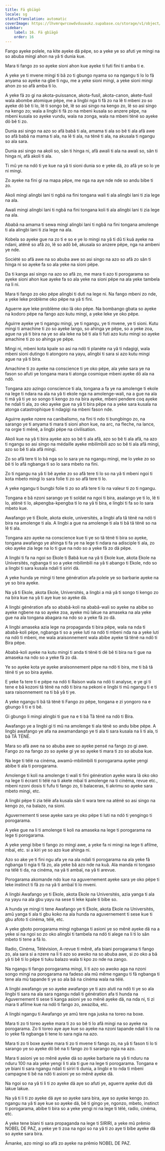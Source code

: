 ```yaml
---
title: Fä gbïägö
locale: sg
statusTranslation: automatic
coverImage: https://lhvmrqwrcowdvduuaukz.supabase.co/storage/v1/object/public/strapi-uploads/small_cover-educacion-fundamental.webp-2d51a7828a2b1309555be27f7e2a61a0.webp
sidebar:
    label: 16. Fä gbïägö
    order: 16
---
```

Fango ayeke polele, na kite ayeke dä pëpe, so a yeke ye so afuti ye mingi na so abuba mingi ahon na yâ ti dunia kue.

Mara ti fango zo so ayeke sioni ahon kue ayeke ti futi fini ti amba ti e.

A yeke ye ti mvene mingi ti bâ zo ti gbungo nyama so na ngangu ti lo lo fâ anyama so ayeke na gbe ti ngu, me a yeke sioni mingi, a yeke sioni mingi ahon zo so afâ amba ti lo.

A yeke fâ zo gi na akota-puissance, akota-fusil, akota-canon, akete-fusil wala abombe atomique pëpe, me a lingbi nga ti fâ zo na lê ti mbeni zo so ayeke dö bê ti lo, lê ti songo bê, lê so asi singo na kengo zo, lê so asi singo na kengo zo; wala a lingbi ti fâ zo na mbeni kusala so anzere pëpe, na mbeni kusala so ayeke vundu, wala na zonga, wala na mbeni tënë so ayeke dö bê ti zo.

Dunia asi singo na azo so afâ babâ ti ala, amama ti ala so bê ti ala afâ awe so afâ babâ na mama ti ala, na lê ti ala, na tënë ti ala, na akusala ti ngangu so ala sara.

Dunia asi singo na akoli so, sân ti hinga ni, afâ awali ti ala na awali so, sân ti hinga ni, afâ akoli ti ala.

Ti mû ye na ndö ti ye kue na yâ ti sioni dunia so e yeke dä, zo afâ ye so lo ye ni mingi.

Zo ayeke na fini gi na mapa pëpe, me nga na aye nde nde so andu bibe ti zo.

Akoli mingi alingbi lani ti ngbâ na fini tongana wali ti ala alingbi lani ti zia lege na ala.

Awali mingi alingbi lani ti ngbâ na fini tongana koli ti ala alingbi lani ti zia lege na ala.

Ababâ na amama ti sewa mingi alingbi lani ti ngbâ na fini tongana amolenge ti ala alingbi lani ti zia lege na ala.

Kobela so ayeke gue na zo ti e so e ye lo mingi na yâ ti dû ti kuâ ayeke na ndani, atënë so afâ zo, lê so adö bê, akusala so anzere pëpe, nga na ambeni ye nde.

Société so afâ awe na so abuba awe so asi singo na azo so afâ zo sân ti hinga ni so ayeke fa so ala yeke na sioni pëpe.

Da ti kanga asi singo na azo so afâ zo, me mara ti azo ti porogarama so ayeke sioni ahon kue ayeke fa so ala yeke na sioni pëpe na ala yeke tambela na li ni.

Mara ti fango zo oko pëpe alingbi ti duti na lege ni. Na fango mbeni zo nde, a yeke leke problème oko pëpe na yâ ti fini.

Aguerre aye leke problème oko lâ oko pëpe. Na bombango gbata so ayeke na kodoro pëpe na fango azo kutu mingi, a yeke leke ye oko pëpe.

Aguirre ayeke ye ti ngangu mingi, ye ti ngangu, ye ti mvene, ye ti sioni. Kutu mingi ti amachine ti zo so ayeke lango, so ahinga ye pëpe, so a yeke zoa, ague na yâ ti bira na ye so ala leke na bê ti ala ti futi azo kutu mingi so ayeke amachine ti zo so ahinga ye pëpe.

Mingi ni, mbeni kota kpale so asi na ndö ti planète na yâ ti ndagigi, wala mbeni sioni dutingo ti atongoro na yayu, alingbi ti sara si azo kutu mingi ague na yâ ti bira.

Amachine ti zo ayeke na conscience ti ye oko pëpe, ala yeke sara ye na fason so afuti ye tongana mara ti atonga cosmique mbeni ayeke dö ala na ndö.

Tongana azo azingo conscience ti ala, tongana a fa ye na amolenge ti ekole na lege ti ndara na ala na yâ ti ekole nga na amolenge-wali, na a gue na ala ti mä yâ ti ye so songo ti kengo zo na bira ayeke, mbeni pendere coq ayeke he ndali ti ala, zo oko ayeke gue na yâ ti bira pëpe na a yeke sara kusala na atonga catastrophique ti ndagigi na mbeni fason nde.

Aguirre ayeke nzere na canibalismo, na fini ti ndo ti bungbingo zo, na sarango ye ti anyama ti mara ti sioni ahon kue, na arc, na fleche, na lance, na orgie ti mênë, a lingbi pëpe na civilisation.

Akoli kue na yâ ti bira ayeke azo so bê ti ala afâ, azo so bê ti ala afâ, na azo ti ngangu so asi singo na médaille ayeke mbilimbili azo so bê ti ala afâ mingi, azo so bê ti ala afâ mingi.

Zo so afâ tere ti lo bâ nga so lo sara ye na ngangu mingi, me lo yeke zo so bê ti lo afâ ngbanga ti so lo sara mbeto na fini.

Zo ti ngangu na yâ ti bê ayeke zo so afâ tere ti lo so na yâ ti mbeni ngoi ti kota mbeto mingi lo sara folie ti zo so afâ tere ti lo.

A yeke ngangu ti bungbi folie ti zo so afâ tere ti lo na valeur ti zo ti ngangu.

Tongana e bâ nzoni sarango ye ti soldat na ngoi ti bira, asalango ye ti lo, lê ti lo, atënë ti lo, akpengba-kpengba ti lo na yâ ti bira, e lingbi ti fa so lo sara mbeto kue.

Awafango ye ti Ekole, akota ekole, universités, a lingbi afa tâ tënë na ndö ti bira na amolenge ti ala. A lingbi a gue na amolenge ti ala ti bâ tâ tënë so na lê ti ala.

Tongana azo ayeke na conscience kue ti ye so tâ tënë ti bira so ayeke, tongana awafango ye ahinga ti fa ye na lege ti ndara na adisciple ti ala, zo oko ayeke zia lege na lo ti gue na ndo so a yeke fâ zo dä pëpe.

A lingbi ti fa na ngoi so Ekole ti Babâ kue na yâ ti Ekole kue, akota Ekole na Universités, ngbanga ti so a yeke mbilimbili na yâ ti abango ti Ekole, ndo so a lingbi ti sara kusala ndali ti siriri dä.

A yeke hunda ye mingi ti tene génération afa polele ye so barbarie ayeke na ye so bira ayeke.

Na yâ ti Ekole, akota Ekole, Universités, a lingbi a mä yâ ti songo ti kengo zo na bira kue na yâ ti aye kue so ayeke dä.

A lingbi génération afa so ababâ-koli na ababâ-wali so ayeke na abibe so ayeke ngbene na so ayeke zoa, ayeke mû lakue na amaseka na ala yeke gue na ala tongana abagara na ndo so a yeke fâ zo dä.

A lingbi amaseka azia lege na propaganda ti bira pëpe, wala na nda ti ababâ-koli pëpe, ngbanga ti so a yeke luti na ndö ti mbeni nda na a yeke luti na ndö ti mbeni, me wala araisonnement wala abibe ayeke tâ tënë na ndö ti Bira pëpe.

Ababâ-koli ayeke na kutu mingi ti anda ti tënë ti dë bê ti bira na ti gue na amaseka na ndo so a yeke fâ zo dä.

Ye so ayeke kota ye ayeke araisonnement pëpe na ndö ti bira, me ti bâ tâ tënë ti ye so bira ayeke.

E yeke fa tere ti e pëpe na ndö ti Raison wala na ndö ti analyse, e ye gi ti tene e bâ kozoni tâ tënë na ndö ti bira na pekoni e lingbi ti mû ngangu ti e ti sara raisonnement na ti bâ yâ ti ye.

A yeke ngangu ti bâ tâ tënë ti Fango zo pëpe, tongana e zi yongoro na e gbungo li ti e ti bê.

Gi gbungo li mingi alingbi ti gue na e ti bâ Tâ tënë na ndö ti Bira.

Awafango ye a lingbi gi ti mû na amolenge ti ala tënë so andu bibe pëpe. A lingbi awafango ye afa na awamandango ye ti ala ti sara kusala na li ti ala, ti bâ TÂ TËNË.

Mara so afâ awe na so abuba awe so ayeke pensé na fango zo gi awe. Fango zo na fango zo so ayeke gi ye so ayeke ti mara ti zo so abuba kue.

Na lege ti télé na cinéma, awamû-mbilimbili ti porogarama ayeke yengi abibe ti ala ti porogarama.

Amolenge ti koli na amolenge ti wali ti fini génération ayeke wara lâ oko oko na lege ti écrant ti télé na ti akete mbaï ti amolenge na ti cinéma, revue etc., mbeni nzoni dosis ti fufu ti fango zo, ti balaceras, ti akrimu so ayeke sara mbeto mingi, etc.

A lingbi pëpe ti zia télé afa kusala sân ti wara tere na atënë so asi singo na kengo zo, na balazo, na sioni.

Aguvernement ti sese ayeke sara ye oko pëpe ti luti na ndö ti yengingo ti porogarama.

A yeke gue na li ti amolenge ti koli na amaseka na lege ti porogarama na lege ti porogarama.

A yeke yengi bibe ti fango zo mingi awe, a yeke fa ni mingi na lege ti afilme, mbaï, etc. si a kiri ye so azo kue ahinga ni.

Azo so ake ye ti fini ngu afa ye na ala ndali ti porogarama na ala yeke fâ ngbanga ti ngia ti fâ zo, ala yeke bâ azo nde na kuâ. Ala manda ni tongaso na télé ti da, na cinéma, na yâ ti ambaï, na yâ ti arevue.

Porogarama akomande ndo kue na aguvernement ayeke sara ye oko pëpe ti leke instinct ti fâ zo na yâ ti ambaï ti lo mveni.

A lingbi Awafango ye ti Ekole, akota Ekole na Universités, azia yanga ti ala na yayu na ala gbu yayu na sese ti leke kpale ti bibe so.

A hunda ye mingi ti tene Awafango ye ti Ekole, akota Ekole na Universités, amû yanga ti ala ti gbu koko na ala hunda na aguvernement ti sese kue ti gbu afoto ti cinéma, télé, etc.

A yeke gboto porogarama mingi ngbanga ti asioni ye so mênë ayeke dä na a yeke si na ngoi so zo oko alingbi ti tambela na ndö ti alege na li ti lo sân mbeto ti tene a fâ lo.

Radio, Cinéma, Télévision, A-revue ti mênë, afa biani porogarama ti fango zo, ala sara si a nzere na li ti azo so awoko na so abuba awe, si zo oko a bâ yâ ti bê ti lo pëpe ti tuku balazo wala ti kpo zo nde na zango.

Na ngangu ti fango porogarama mingi, li ti azo so awoko aga na nzoni songo mingi na porogarama na fadeso ala mû même ngangu ti fâ ngbanga ti tene ala mû tapande ti ye so ala bâ na cinéma wala na télé.

A lingbi awafango ye so ayeke awafango ye ti azo aluti na ndö ti ye so ala lingbi ti sara na ala sara ngangu ndali ti génération afa ti hunda na Aguvernement ti sese ti kanga asioni ye so mênë ayeke dä, na nda ni, ti zi mara ti afilme kue na ndö ti fango zo, awaziba, etc.

A lingbi ngangu ti Awafango ye amû tere nga juska na toreo na boxe.

Mara ti zo ti toreo ayeke mara ti zo so bê ti lo afâ mingi na so ayeke na porogarama. Zo ti toreo aye aye kue so ayeke na nzoni tapande ndali ti lo na lo yeke fâ ngbanga ti tene lo sara ngia na azo.

Mara ti zo ti boxe ayeke mara ti zo ti mvene ti fango zo, na yâ ti fason ti lo ti sarango ye so ayeke dö bê na ti fango zo ti sarango ngia na azo.

Mara ti asioni ye so mênë ayeke dä so ayeke barbarie na yâ ti nduru na nduru 100 na ala yeke yengi li ti ala ti gue na lege ti porogarama. Tongana e ye biani ti sara ngangu ndali ti siriri ti dunia, a lingbi e to nda ti mbeni campagne ti bê na ndö ti asioni ye so mênë ayeke dä.

Na ngoi so na yâ ti li ti zo ayeke dä aye so afuti ye, aguerre ayeke duti dä lakue lakue.

Na yâ ti li ti zo ayeke dä aye so ayeke sara bira, aye so ayeke kengo zo. ngangu na yâ ti aye kue so ayeke dä, bê ti gingo ye, ngonzo, mbeto, instinct ti porogarama, abibe ti bira so a yeke yengi ni na lege ti télé, radio, cinéma, etc.

A yeke tene biani ti sara propaganda na lege ti SIRIRI, a yeke mû prêmio NOBEL DE PAZ, a yeke ye ti zoa na ngoi so na yâ ti zo aye ti bibe ayeke dä so ayeke sara bira.

Âmanke, azo mingi so afâ zo ayeke na prêmio NOBEL DE PAZ.

